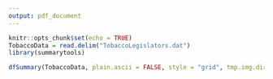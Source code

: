 ```yaml
---
output: pdf_document
---
```


```r
knitr::opts_chunk$set(echo = TRUE)
TobaccoData = read.delim("TobaccoLegislators.dat")
library(summarytools)
```

```r
dfSummary(TobaccoData, plain.ascii = FALSE, style = "grid", tmp.img.dir = "/tmp")
```